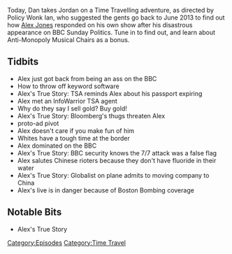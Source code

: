 {{DEFAULTSORT:
    #_EPISODE_0172:June 11, 2013
}}{{Episode
    | title           = June 11, 2013
    | caption         = Listen to this episode on [https://knowledgefight.libsyn.com/knowledge-fight-june-11-2013 Libsyn] [https://open.spotify.com/episode/6mxSPb72RPZ89EdSBKqQj8 Spotify], Read the [[Transcript/172: June 11, 2013|Unofficial Transcript]]
    | episodeNumber   = 172
    | length          = 01:22:56
    | airDate         = June 22, 2018
    | coverageDate    = June 11, 2013
    | episodeType     = [[:Category:Time Travel|Time Travel]]
    | oocDrop         = I hate myself every minutes I'm on this show
    | previousEpisode = [[171: Loosh and Let Live]]
    | nextEpisode     = [[173: February 6-10, 2009]]
}}

{{Stub}}

Today, Dan takes Jordan on a Time Travelling adventure, as directed by Policy Wonk Ian, who suggested the gents go back to June 2013 to find out how [[Alex Jones]] responded on his own show after his disastrous appearance on BBC Sunday Politics. Tune in to find out, and learn about Anti-Monopoly Musical Chairs as a bonus.

==Tidbits==

*Alex just got back from being an ass on the BBC
*How to throw off keyword software
*Alex's True Story: TSA reminds Alex about his passport expiring
*Alex met an InfoWarrior TSA agent
*Why do they say I sell gold? Buy gold!
*Alex's True Story: Bloomberg's thugs threaten Alex
*proto-ad pivot
*Alex doesn't care if you make fun of him
*Whites have a tough time at the border
*Alex dominated on the BBC
*Alex's True Story: BBC security knows the 7/7 attack was a false flag
*Alex salutes Chinese rioters because they don't have fluoride in their water
*Alex's True Story: Globalist on plane admits to moving company to China
*Alex's live is in danger because of Boston Bombing coverage

==Notable Bits==

*Alex's True Story

[[Category:Episodes]]
[[Category:Time Travel]]

